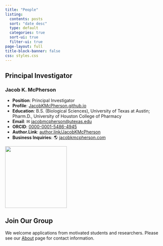 ```yaml
---
title: "People"
listing:
  contents: posts
  sort: "date desc"
  type: default
  categories: true
  sort-ui: true
  filter-ui: true
page-layout: full
title-block-banner: false
css: styles.css
---
```


<!-- # Group Members -->

## Principal Investigator
### Jacob K. McPherson
::: {.grid}
::: {.g-col-6}
-   **Position**: Principal Investigator
-   **Profile**: [JacobKMcPherson.github.io](https://jacobkmcpherson.github.io)
-   **Education**: B.S. (Biological Sciences), University of Texas at Austin; Pharm.D., University of Houston College of Pharmacy
-   **Email**: ✉ [jacobmcpherson\@utexas.edu](mailto:jacobmcpherson@utexas.edu)
-   **ORCID**: [0000-0001-5486-4945](https://orcid.org/0000-0001-5486-4945)
-   **Author.Link**: [author.link/JacobKMcPherson](https://author.link/JacobKMcPherson)
-   **Business Inquiries**: 🌎 [jacobkmcpherson.com](https://www.jacobkmcpherson.com)
:::

::: {.g-col-6}
![](https://jacobkmcpherson.github.io/profile.svg){.img-fluid width="200"}
:::
:::


## Join Our Group

We welcome applications from motivated students and researchers. Please see our [About](about.qmd) page for contact information.